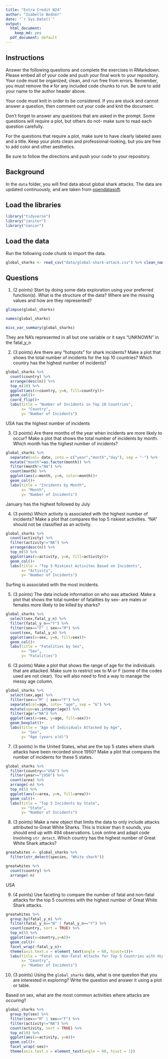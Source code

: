 ```yaml
---
title: "Extra Credit W24"
author: "Isabelle Bodner"
date: "`r Sys.Date()`" 
output:
  html_document: 
    keep_md: yes
  pdf_document: default
---
```


## Instructions
Answer the following questions and complete the exercises in RMarkdown. Please embed all of your code and push your final work to your repository. Your code must be organized, clean, and run free from errors. Remember, you must remove the `#` for any included code chunks to run. Be sure to add your name to the author header above. 

Your code must knit in order to be considered. If you are stuck and cannot answer a question, then comment out your code and knit the document.  

Don't forget to answer any questions that are asked in the prompt. Some questions will require a plot, but others do not- make sure to read each question carefully.  

For the questions that require a plot, make sure to have clearly labeled axes and a title. Keep your plots clean and professional-looking, but you are free to add color and other aesthetics.  

Be sure to follow the directions and push your code to your repository.

## Background
In the `data` folder, you will find data about global shark attacks. The data are updated continuously, and are taken from [opendatasoft](https://public.opendatasoft.com/explore/dataset/global-shark-attack/table/?flg=en-us&disjunctive.country&disjunctive.area&disjunctive.activity).  

## Load the libraries
```r
library("tidyverse")
library("janitor")
library("naniar")
```

## Load the data
Run the following code chunk to import the data.
```r
global_sharks <- read_csv("data/global-shark-attack.csv") %>% clean_names()
```

## Questions
1. (2 points) Start by doing some data exploration using your preferred function(s). What is the structure of the data? Where are the missing values and how are they represented?  
```r
glimpse(global_sharks)
```

```r
names(global_sharks)
```

```r
miss_var_summary(global_sharks)
```
They are NA's represented in all but one variable or it says "UNKNOWN" in the fatal_y_n 

2. (3 points) Are there any "hotspots" for shark incidents? Make a plot that shows the total number of incidents for the top 10 countries? Which country has the highest number of incidents?
```r
global_sharks %>% 
  count(country) %>% 
  arrange(desc(n)) %>% 
  top_n(10) %>% 
  ggplot(aes(x=country, y=n, fill=country))+
  geom_col()+
  coord_flip()+
  labs(title = "Number of Incidents in Top 10 Countries",
       x= "Country",
       y= "Number of Incidents")
```
USA has the highest number of incidents 

3. (3 points) Are there months of the year when incidents are more likely to occur? Make a plot that shows the total number of incidents by month. Which month has the highest number of incidents?
```r
global_sharks %>% 
  separate(col= date, into = c("year","month","day"), sep = "-") %>% 
  mutate("month"=as.factor(month)) %>% 
  filter(month!="NA") %>% 
  count(month) %>% 
  ggplot(aes(x=month, y=n, color=month))+
  geom_col()+
  labs(title = "Incidents by Month",
       x= "Month",
       y= "Number of Incidents")
```
January has the highest followed by July

4. (3 points) Which activity is associated with the highest number of incidents? Make a plot that compares the top 5 riskiest activities. "NA" should not be classified as an activity.
```r
global_sharks %>% 
  count(activity) %>% 
  filter(activity!="NA") %>% 
  arrange(desc(n)) %>% 
  top_n(5) %>% 
  ggplot(aes(x=activity, y=n, fill=activity))+
  geom_col()+
  labs(title = "Top 5 Riskiest Activites Based on Incidents",
       x= "Activity",
       y= "Number of Incidents")
```
Surfing is associated with the most incidents. 

5. (3 points) The data include information on who was attacked. Make a plot that shows the total number of fatalities by sex- are males or females more likely to be killed by sharks?
```r
global_sharks %>% 
  select(sex,fatal_y_n) %>% 
  filter(fatal_y_n=="Y") %>% 
  filter(sex=="F" | sex=="M") %>% 
  count(sex, fatal_y_n) %>% 
  ggplot(aes(x=sex, y=n, fill=sex))+
  geom_col()+
  labs(title = "Fatalities by Sex",
       x= "Sex",
       y= "Fatalities")
```


6. (3 points) Make a plot that shows the range of age for the individuals that are attacked. Make sure to restrict sex to M or F (some of the codes used are not clear). You will also need to find a way to manage the messy age column.
```r
global_sharks %>% 
  select(sex,age) %>% 
  filter(sex=="M" | sex=="F") %>% 
  separate(col=age, into= "age", sep = "&") %>% 
  mutate(age=as.integer(age)) %>% 
  filter(age!="NA") %>% 
  ggplot(aes(x=sex, y=age, fill=sex))+
  geom_boxplot()+
  labs(title = "Age of Individuals Attacked by Age",
       x= "Sex",
       y= "Age (years old)")
```


7. (3 points) In the United States, what are the top 5 states where shark attacks have been recorded since 1950? Make a plot that compares the number of incidents for these 5 states.
```r
global_sharks %>% 
  filter(country=="USA") %>% 
  filter(year>="1950") %>% 
  count(area) %>% 
  arrange(-n) %>% 
  top_n(5) %>% 
  ggplot(aes(x=area, y=n, fill=area))+
  geom_col()+
  labs(title = "Top 5 Incidents by State",
       x= "State",
       y= "Number of Incidents")
```


8. (3 points) Make a new object that limits the data to only include attacks attributed to Great White Sharks. This is trickier than it sounds, you should end up with 494 observations. Look online and adapt code involving `str_detect`. Which country has the highest number of Great White Shark attacks?
```r
greatwhites <- global_sharks %>% 
  filter(str_detect(species, "White shark"))
```

```r
greatwhites %>% 
  count(country) %>% 
  arrange(-n)
```
USA

9. (4 points) Use faceting to compare the number of fatal and non-fatal attacks for the top 5 countries with the highest number of Great White Shark attacks.
```r
greatwhites %>% 
  group_by(fatal_y_n) %>% 
  filter(fatal_y_n=="N" | fatal_y_n=="Y") %>% 
  count(country, sort = TRUE) %>% 
  top_n(5) %>% 
  ggplot(aes(x=country,y=n))+
  geom_col()+
  facet_wrap(~fatal_y_n)+
  theme(axis.text.x = element_text(angle = 60, hjust=1))+
  labs(title = "Fatal vs Non-Fatal Attacks for Top 5 Countries with Highest Number of Incidents",
       x= "Country",
       y= "Number of Incidents")
```



10. (3 points) Using the `global_sharks` data, what is one question that you are interested in exploring? Write the question and answer it using a plot or table. 

Based on sex, what are the most common activities where attacks are occuring?
```r
global_sharks %>% 
  group_by(sex) %>% 
  filter(sex=="M" | sex=="F") %>% 
  filter(activity!="NA") %>% 
  count(activity, sort = TRUE) %>% 
  top_n(10) %>% 
  ggplot(aes(x=activity, y=n))+
  geom_col()+
  facet_wrap(~sex)+
  theme(axis.text.x = element_text(angle = 60, hjust = 1))

```

